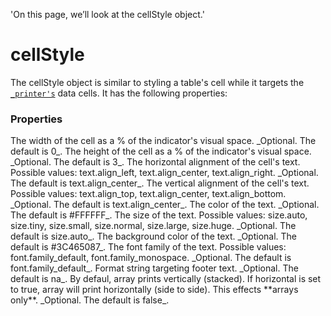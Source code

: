   'On this page, we’ll look at the cellStyle object.'

# cellStyle

The cellStyle object is similar to styling a table's cell while it targets the [`_printer's`](/_printer) data cells. 
It has the following properties:

### Properties
<Properties>
  <Property name="width" type="float">
    The width of the cell as a % of the indicator's visual space. _Optional. The default is 0_.
  </Property>
  <Property name="height" type="float">
    The height of the cell as a % of the indicator's visual space. _Optional. The default is 3_.
  </Property>
  <Property name="textHalign" type="string">
    The horizontal alignment of the cell's text. Possible values: text.align_left, text.align_center, text.align_right. 
    _Optional. The default is text.align_center_.
  </Property>
  <Property name="textValign" type="string">
    The vertical alignment of the cell's text. Possible values: text.align_top, text.align_center, text.align_bottom. 
    _Optional. The default is text.align_center_.
  </Property>
  <Property name="textColor" type="color">
    The color of the text. _Optional. The default is #FFFFFF_.
  </Property>
  <Property name="textSize" type="string">
    The size of the text. Possible values: size.auto, size.tiny, size.small, size.normal, size.large, size.huge. 
    _Optional. The default is size.auto_.
  </Property>
  <Property name="bgColor" type="color">
    The background color of the text. _Optional. The default is #3C465087_.
  </Property>
  <Property name="textFontFamily" type="string">
    The font family of the text. Possible values: font.family_default, font.family_monospace. _Optional. The default is font.family_default_.
  </Property>
  <Property name="format" type="string">
    Format string targeting footer text. _Optional. The default is na_.
  </Property>
  <Property name="horizontal" type="bool">
   By defaul, array prints vertically (stacked). If horizontal is set to true, array will print horizontally (side to side). 
   This effects **arrays only**. _Optional. The default is false_.
  </Property>
</Properties>
